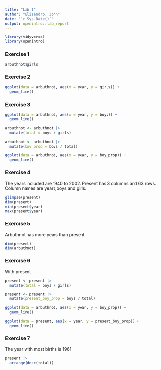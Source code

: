 ```yaml
---
title: "Lab 1"
author: "Elizandro, John"
date: "`r Sys.Date()`"
output: openintro::lab_report
---
```


```r
library(tidyverse)
library(openintro)
```

### Exercise 1
```r
arbuthnot$girls
```

### Exercise 2
```r
ggplot(data = arbuthnot, aes(x = year, y = girls)) + 
  geom_line()
```

### Exercise 3
```r
ggplot(data = arbuthnot, aes(x = year, y = boys)) + 
  geom_line()
```
```r
arbuthnot <- arbuthnot |>
  mutate(total = boys + girls)
```
```r
arbuthnot <- arbuthnot |>
  mutate(boy_prop = boys / total)
```
```r
ggplot(data = arbuthnot, aes(x = year, y = boy_prop)) + 
  geom_line()
```

### Exercise 4
The years included are 1940 to 2002.
Present has 3 columns and 63 rows.
Column names are years,boys and girls.
```r
glimpse(present)
dim(present)
min(present$year)
max(present$year)
```
### Exercise 5

Arbuthnot has more years than present.
```r
dim(present)
dim(arbuthnot)
```

### Exercise 6

With present 
```r
present <- present |>
  mutate(total = boys + girls)

present <- present |>
  mutate(present_boy_prop = boys / total)

ggplot(data = arbuthnot, aes(x = year, y = boy_prop)) + 
  geom_line()

ggplot(data = present, aes(x = year, y = present_boy_prop)) + 
  geom_line()
```

### Exercise 7
The year with most births is 1961

```r
present |>
  arrange(desc(total))
```

